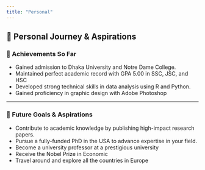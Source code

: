 ```yaml
---
title: "Personal"
---
```


::: {.content-section}
## 🎯 Personal Journey & Aspirations

### 🌟 Achievements So Far

::: {.checklist}
- Gained admission to Dhaka University and Notre Dame College.
- Maintained perfect academic record with GPA 5.00 in SSC, JSC, and HSC
- Developed strong technical skills in data analysis using R and Python.
- Gained proficiency in graphic design with Adobe Photoshop
:::

---

### 🚀 Future Goals & Aspirations

::: {.future-goals}

- Contribute to academic knowledge by publishing high-impact research papers.
- Pursue a fully-funded PhD in the USA to advance expertise in your field.
- Become a university professor at a prestigious university
- Receive the Nobel Prize in Economic
- Travel around and explore all the countries in Europe

:::

:::